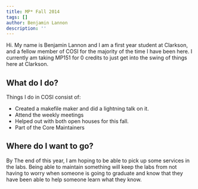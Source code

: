 ```yaml
---
title: MP* Fall 2014
tags: []
author: Benjamin Lannon
description: ''
---
```


Hi. My name is Benjamin Lannon and I am a first year student at Clarkson, and a fellow member of COSI for the majority of the time I have been here. I currently am taking MP151 for 0 credits to just get into the swing of things here at Clarkson.

## What do I do?

Things I do in COSI consist of:

- Created a makefile maker and did a lightning talk on it.
- Attend the weekly meetings
- Helped out with both open houses for this fall.
- Part of the Core Maintainers

## Where do I want to go?

By The end of this year, I am hoping to be able to pick up some services in the labs. Being able to maintain something will keep the labs from not having to worry when someone is going to graduate and know that they have been able to help someone learn what they know.
